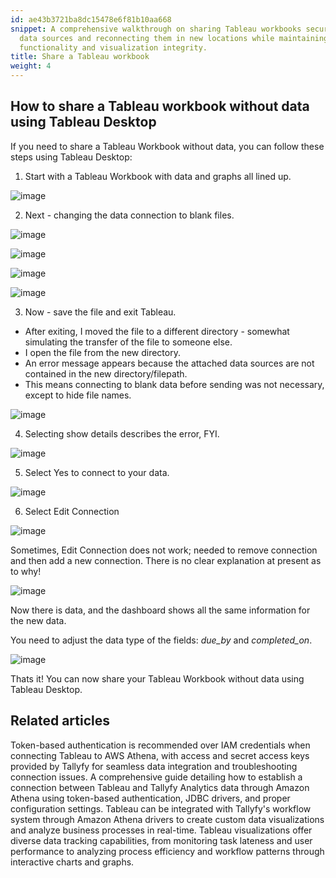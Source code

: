 ```yaml
---
id: ae43b3721ba8dc15478e6f81b10aa668
snippet: A comprehensive walkthrough on sharing Tableau workbooks securely by disconnecting
  data sources and reconnecting them in new locations while maintaining dashboard
  functionality and visualization integrity.
title: Share a Tableau workbook
weight: 4
---
```


## How to share a Tableau workbook without data using Tableau Desktop

If you need to share a Tableau Workbook without data, you can follow these steps using Tableau Desktop:

1. Start with a Tableau Workbook with data and graphs all lined up.

![image](https://screenshots.tallyfy.com/tableu-share-workbook-1.png)

2. Next - changing the data connection to blank files.

![image](https://screenshots.tallyfy.com/tableu-share-workbook-2.png)

![image](https://screenshots.tallyfy.com/tableu-share-workbook-3.png)

![image](https://screenshots.tallyfy.com/tableu-share-workbook-4.png)

![image](https://screenshots.tallyfy.com/tableu-share-workbook-5.png)

3. Now - save the file and exit Tableau.

* After exiting, I moved the file to a different directory - somewhat simulating the transfer of the file to someone else.
* I open the file from the new directory.
* An error message appears because the attached data sources are not contained in the new directory/filepath.
* This means connecting to blank data before sending was not necessary, except to hide file names.

![image](https://screenshots.tallyfy.com/tableu-share-workbook-7.png)

4. Selecting show details describes the error, FYI.

![image](https://screenshots.tallyfy.com/tableu-share-workbook-8.png)

5. Select Yes to connect to your data.

![image](https://screenshots.tallyfy.com/tableu-share-workbook-9.png)

6. Select Edit Connection

![image](https://screenshots.tallyfy.com/tableu-share-workbook-10.png)

Sometimes, Edit Connection does not work; needed to remove connection and then add a new connection. There is no clear explanation at present as to why!

![image](https://screenshots.tallyfy.com/tableu-share-workbook-11.png)

Now there is data, and the dashboard shows all the same information for the new data.

You need to adjust the data type of the fields: _due_by_ and _completed_on_.

![image](https://screenshots.tallyfy.com/tableu-share-workbook-12.png)

Thats it! You can now share your Tableau Workbook without data using Tableau Desktop.


## Related articles
<CardGrid>
<LinkTitleCard header="<b>Tableau > Troubleshoot issues</b>" href="/products/pro/integrations/analytics/tableau/how-to-troubleshoot-data-connection-issues-in-tallyfy/" > Token-based authentication is recommended over IAM credentials when connecting Tableau to AWS Athena, with access and secret access keys provided by Tallyfy for seamless data integration and troubleshooting connection issues. </LinkTitleCard>
<LinkTitleCard header="<b>Tableau > Connect Tableau to Tallyfy</b>" href="/products/pro/integrations/analytics/tableau/how-can-i-connect-tableau-to-my-tallyfy-data/" > A comprehensive guide detailing how to establish a connection between Tableau and Tallyfy Analytics data through Amazon Athena using token-based authentication, JDBC drivers, and proper configuration settings. </LinkTitleCard>
<LinkTitleCard header="<b>Analytics > Tableau</b>" href="/products/pro/integrations/analytics/tableau/" > Tableau can be integrated with Tallyfy's workflow system through Amazon Athena drivers to create custom data visualizations and analyze business processes in real-time. </LinkTitleCard>
<LinkTitleCard header="<b>Tableau > Sample Tableau Visualizations</b>" href="/products/pro/integrations/analytics/tableau/sample-tableau-visualizations/" > Tableau visualizations offer diverse data tracking capabilities, from monitoring task lateness and user performance to analyzing process efficiency and workflow patterns through interactive charts and graphs. </LinkTitleCard>
</CardGrid>
